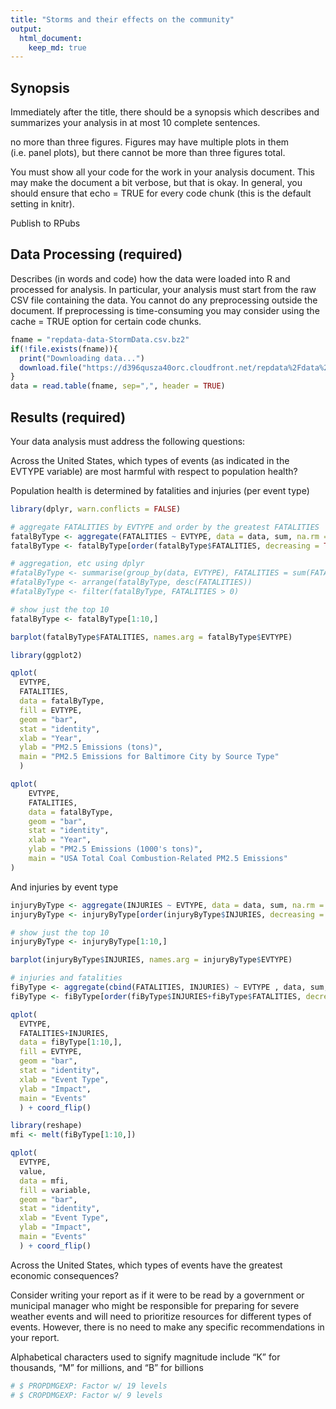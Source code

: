 ```yaml
---
title: "Storms and their effects on the community"
output: 
  html_document:
    keep_md: true
---
```


## Synopsis

Immediately after the title, there should be a synopsis which describes and summarizes your analysis in at most 10 complete sentences.

no more than three figures. Figures may have multiple plots in them (i.e. panel plots), but there cannot be more than three figures total.

You must show all your code for the work in your analysis document. This may make the document a bit verbose, but that is okay. In general, you should ensure that echo = TRUE for every code chunk (this is the default setting in knitr).

Publish to RPubs

## Data Processing (required)

Describes (in words and code) how the data were loaded into R and processed for analysis. In particular, your analysis must start from the raw CSV file containing the data. You cannot do any preprocessing outside the document. If preprocessing is time-consuming you may consider using the cache = TRUE option for certain code chunks.

```r
fname = "repdata-data-StormData.csv.bz2"
if(!file.exists(fname)){
  print("Downloading data...")
  download.file("https://d396qusza40orc.cloudfront.net/repdata%2Fdata%2FStormData.csv.bz2", fname, method = "curl")
}
data = read.table(fname, sep=",", header = TRUE)
```

## Results (required)

Your data analysis must address the following questions:

Across the United States, which types of events (as indicated in the EVTYPE variable) are most harmful with respect to population health?

Population health is determined by fatalities and injuries (per event type)

```r
library(dplyr, warn.conflicts = FALSE)

# aggregate FATALITIES by EVTYPE and order by the greatest FATALITIES
fatalByType <- aggregate(FATALITIES ~ EVTYPE, data = data, sum, na.rm = TRUE)
fatalByType <- fatalByType[order(fatalByType$FATALITIES, decreasing = TRUE), ]

# aggregation, etc using dplyr
#fatalByType <- summarise(group_by(data, EVTYPE), FATALITIES = sum(FATALITIES, na.rm = TRUE))
#fatalByType <- arrange(fatalByType, desc(FATALITIES))
#fatalByType <- filter(fatalByType, FATALITIES > 0)

# show just the top 10
fatalByType <- fatalByType[1:10,]

barplot(fatalByType$FATALITIES, names.arg = fatalByType$EVTYPE)

library(ggplot2)

qplot(
  EVTYPE, 
  FATALITIES, 
  data = fatalByType,
  fill = EVTYPE,
  geom = "bar",
  stat = "identity", 
  xlab = "Year", 
  ylab = "PM2.5 Emissions (tons)", 
  main = "PM2.5 Emissions for Baltimore City by Source Type"
  )

qplot(
    EVTYPE, 
    FATALITIES, 
    data = fatalByType,
    geom = "bar",
    stat = "identity", 
    xlab = "Year", 
    ylab = "PM2.5 Emissions (1000's tons)", 
    main = "USA Total Coal Combustion-Related PM2.5 Emissions"
)
```

And injuries by event type

```r
injuryByType <- aggregate(INJURIES ~ EVTYPE, data = data, sum, na.rm = TRUE)
injuryByType <- injuryByType[order(injuryByType$INJURIES, decreasing = TRUE), ]

# show just the top 10
injuryByType <- injuryByType[1:10,]

barplot(injuryByType$INJURIES, names.arg = injuryByType$EVTYPE)

# injuries and fatalities
fiByType <- aggregate(cbind(FATALITIES, INJURIES) ~ EVTYPE , data, sum, na.rm = TRUE)
fiByType <- fiByType[order(fiByType$INJURIES+fiByType$FATALITIES, decreasing = TRUE), ]

qplot(
  EVTYPE, 
  FATALITIES+INJURIES, 
  data = fiByType[1:10,],
  fill = EVTYPE,
  geom = "bar",
  stat = "identity", 
  xlab = "Event Type", 
  ylab = "Impact", 
  main = "Events"
  ) + coord_flip()

library(reshape)
mfi <- melt(fiByType[1:10,])

qplot(
  EVTYPE, 
  value, 
  data = mfi,
  fill = variable,
  geom = "bar",
  stat = "identity", 
  xlab = "Event Type", 
  ylab = "Impact", 
  main = "Events"
  ) + coord_flip()

```

Across the United States, which types of events have the greatest economic consequences?

Consider writing your report as if it were to be read by a government or municipal manager who might be responsible for preparing for severe weather events and will need to prioritize resources for different types of events. However, there is no need to make any specific recommendations in your report.


Alphabetical characters used to signify magnitude
include "K" for thousands, "M" for millions, and "B" for billions

```r
# $ PROPDMGEXP: Factor w/ 19 levels
# $ CROPDMGEXP: Factor w/ 9 levels

```